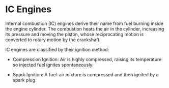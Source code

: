 # IC Engines {#ic_engines}

Internal combustion (IC) engines\index{IC Engines} derive their name from fuel burning inside the engine cylinder. The combustion heats the air in the cylinder, increasing its pressure and moving the piston, whose reciprocating motion is converted to rotary motion by the crankshaft.

IC engines are classified by their ignition method:

-   Compression Ignition: Air is highly compressed, raising its temperature so injected fuel ignites spontaneously.

-   Spark Ignition: A fuel–air mixture is compressed and then ignited by a spark plug.